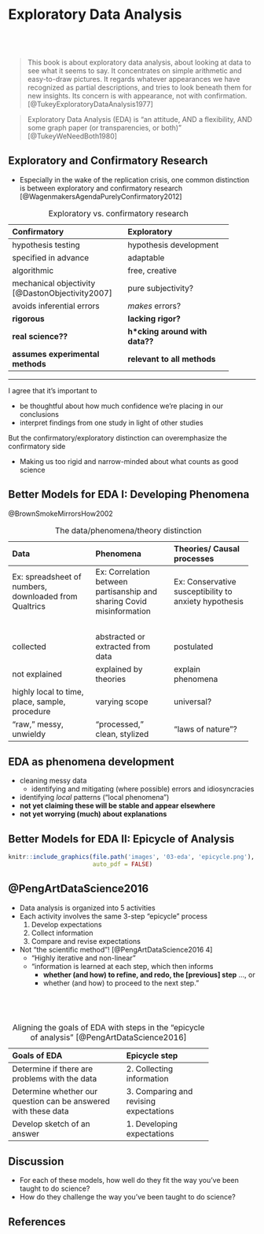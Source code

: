 # Exploratory Data Analysis {#eda-models}

## <br>

> This book is about exploratory data analysis, about looking at data to see what it seems to say. It concentrates on simple arithmetic and easy-to-draw pictures. It regards whatever appearances we have recognized as partial descriptions, and tries to look beneath them for new insights. Its concern is with appearance, not with confirmation. [@TukeyExploratoryDataAnalysis1977]

> Exploratory Data Analysis (EDA) is "an attitude, AND a flexibility, AND some graph paper (or transparencies, or both)" [@TukeyWeNeedBoth1980]


## Exploratory and Confirmatory Research ##

- Especially in the wake of the replication crisis, one common distinction is between exploratory and confirmatory research [@WagenmakersAgendaPurelyConfirmatory2012]

Table: Exploratory vs. confirmatory research

------------------------------------
Confirmatory                    Exploratory
---------------------           -------------------------------
hypothesis testing              hypothesis development

specified in advance            adaptable

algorithmic                     free, creative

mechanical objectivity          pure subjectivity? 
[@DastonObjectivity2007]

avoids inferential errors       *makes* errors?

**rigorous**                    **lacking rigor?**

**real science??**              **h\*cking around with data??**

**assumes experimental          **relevant to all methods**
methods**
------------------------------------

----

I agree that it's important to

- be thoughtful about how much confidence we're placing in our conclusions
- interpret findings from one study in light of other studies

But the confirmatory/exploratory distinction can overemphasize the confirmatory side
    
- Making us too rigid and narrow-minded about what counts as good science


## Better Models for EDA I: Developing Phenomena ##

@BrownSmokeMirrorsHow2002

Table: The data/phenomena/theory distinction

-------------------------------------
                                               Theories/
Data                    Phenomena              Causal processes
---------------------   ---------------------  ---------------------
Ex: spreadsheet of      Ex: Correlation        Ex:  Conservative
numbers, downloaded     between                susceptibility to 
from Qualtrics          partisanship and       anxiety hypothesis
                        sharing Covid 
                        misinformation
                        
</br>                                                                                        

collected               abstracted or          postulated
                        extracted from data

not explained           explained by theories  explain phenomena

highly local to         varying scope          universal? 
time, place, sample,
procedure

"raw," messy,           "processed," clean,    "laws of nature"? 
unwieldy                stylized

-------------------------------------

## EDA as phenomena development ##

- cleaning messy data 
    - identifying and mitigating (where possible) errors and idiosyncracies
- identifying *local* patterns ("local phenomena")
- **not yet claiming these will be stable and appear elsewhere**
- **not yet worrying (much) about explanations**


## Better Models for EDA II: Epicycle of Analysis ##

```r
knitr::include_graphics(file.path('images', '03-eda', 'epicycle.png'), 
                        auto_pdf = FALSE)
```

## @PengArtDataScience2016

- Data analysis is organized into 5 activities
- Each activity involves the same 3-step "epicycle" process
    1. Develop expectations
    2. Collect information
    3. Compare and revise expectations

- Not "the scientific method"! [@PengArtDataScience2016 4]
    - "Highly iterative and non-linear"
    - "information is learned at each step, which then informs
        - **whether (and how) to refine, and redo, the [previous] step** ..., or
        - whether (and how) to proceed to the next step." 

## </br>

Table: Aligning the goals of EDA with steps in the "epicycle of analysis" [@PengArtDataScience2016]

----------------------------------------------------------------------- 
Goals of EDA                     Epicycle step
------------------------         ------------------------
Determine if there are           2. Collecting information
problems with the data     
     
Determine whether our            3. Comparing and revising expectations
question can be answered     
with these data     
     
Develop sketch of an             1. Developing expectations
answer
------------------------------------------------------------------------

## Discussion

- For each of these models, how well do they fit the way you've been taught to do science? 
- How do they challenge the way you've been taught to do science? 

## References 


